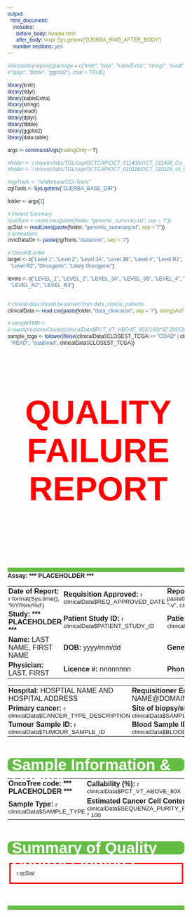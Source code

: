 ```yaml
---
output:
  html_document:
    includes:
      before_body: header.html
      after_body: !expr Sys.getenv('DJERBA_RMD_AFTER_BODY')
    number sections: yes
---
```


```r
#Vectorize(require)(package = c("knitr", "tidyr", "kableExtra", "stringr", "readr",
#"dplyr", "tibble", "ggplot2"), char = TRUE)

library(knitr)
library(tidyr)
library(kableExtra)
library(stringr)
library(readr)
library(dplyr)
library(tibble)
library(ggplot2)
library(data.table)

args <- commandArgs(trailingOnly = T)

#folder <- '/.mounts/labs/TGL/cap/OCTCAP/OCT_011408/OCT_011408_Co_P_OCT_011408_TS/report'
#folder <- '/.mounts/labs/TGL/cap/OCTCAP/OCT_010118/OCT_010118_Ut_P_OCT-01-0118-TS/report'

#cgiTools <- "/u/afortuna/CGI-Tools"
cgiTools <- Sys.getenv("DJERBA_BASE_DIR")

folder <- args[1]

# Patient Summary
#patSum <- readLines(paste(folder, "genomic_summary.txt", sep = "/"))
qcStat <- readLines(paste(folder, "genomic_summary.txt", sep = "/"))
# annoations
civicDataDir <- paste(cgiTools, "data/civic", sep = "/")

# OncoKB order
target <- c("Level 1", "Level 2", "Level 3A", "Level 3B", "Level 4", "Level R1",
  "Level R2", "Oncogenic", "Likely Oncogenic")

levels <- c("LEVEL_1", "LEVEL_2", "LEVEL_3A", "LEVEL_3B", "LEVEL_4", "LEVEL_R1",
  "LEVEL_R2", "LEVEL_R3")


# clinical data should be parsed from data_clinical_patients
clinicalData <- read.csv(paste(folder, "data_clinical.txt", sep = "/"), stringsAsFactors = F, sep = "\t")

# sampleTMB <-
# round(mutationCount/((clinicalData$PCT_V7_ABOVE_80X/100)*37.285536),2)
sample_tcga <- tolower(ifelse(clinicalData$CLOSEST_TCGA == "COAD" | clinicalData$CLOSEST_TCGA ==
  "READ", "coadread", clinicalData$CLOSEST_TCGA))

```

<style>
#example1 {
  background: #65bc45 !important;
  border-radius: 10px !important;
  padding-left: 10px !important;
  padding-bottom: 10px !important;
  color: white !important;
  font-size: 30px !important;
  font-weight: bold !important;
  height: 30px !important;
  line-height: 30px !important;
  font-family: Arial !important;
  display: block;
  clear: both
}

#example2 {
  background: #65bc45 !important;
  padding-left: 10px !important;
  padding-bottom: 10px !important;
  color: white !important;
  font-size: 30px !important;
  font-weight: bold !important;
  height: 4px !important;
  line-height: 10px !important;
  font-family: Arial !important;
  display: block;
  clear: both
}

#example3 {
  padding-left: 10px !important;
  padding-bottom: 10px !important;
  color: black !important;
  font-size: 65px !important;
  font-weight: bold !important;
  text-align: center;
  font-family: Arial !important;
  display: block;
  clear: both
}

.clear {
  display: block;
}

h3.clear {
  clear: both;
}

html * {
  font-family: Arial !important;
}

* {
  box-sizing: border-box;
}

.column {
  float: left;
  padding-left: 25px;
  padding-right: 25px;
  width: 33.33%;
}

.column-2 {
  float: right;
  style=width: 200px;
  padding: 0px 0px 0px 20px;
}

.row:after {
  content: "";
  display: table;
  clear: both;
}

@media print {
  .pagebreak {
  page-break-before: always;
 }
}

p {
  margin: 0.25em;
}

section {
  display: flex;
  padding-top: 0.5rem;
}

.bold {
  font-weight: 600;
}

@page {
  size: 8.5in 11in;
}

.bold {
  font-weight: 600;
}

td, th {
  text-align: left;
  padding: 2px;
}

</style>

<html>

<div id="example3">
  <h3 style="color:red;">QUALITY FAILURE REPORT</h3>
</div>

<div id="example2">
  <h3></h3>
</div>
<tr>
<td>
<strong>Assay: </strong><b>*** PLACEHOLDER ***</b>
</td>
</tr>



<table width="100%">
  <tr>
    <td width="35%"><strong>Date of Report:</strong> `r format(Sys.time(), '%Y/%m/%d')`</td>
    <td width="28%"><strong>Requisition Approved:</strong> `r clinicalData$REQ_APPROVED_DATE`</td>
    <td width="37%"><strong>Report ID:</strong> `r paste0(clinicalData$TUMOUR_SAMPLE_ID, "-v", clinicalData$REPORT_VERSION)`</td>
  </tr>
  <tr>
    <td width="35%"><strong>Study:</strong> <b>*** PLACEHOLDER ***</b></td>
    <td width="28%"><strong>Patient Study ID:</strong> `r clinicalData$PATIENT_STUDY_ID`</td>
    <td width="37%"><strong>Patient LIMS ID:</strong> `r clinicalData$PATIENT_LIMS_ID`</td>
  </tr>
  <tr>
    <td width="35%"><strong>Name:</strong> LAST NAME, FIRST NAME</td>
    <td width="28%"><strong>DOB:</strong> yyyy/mm/dd</td>
    <td width="37%"><strong>Genetic Sex:</strong> `r clinicalData$SEX`</td>
  </tr>
  <tr>
    <td width="35%"><strong>Physician:</strong> LAST, FIRST</td>
    <td width="28%"><strong>Licence #:</strong> nnnnnnnn</td>
    <td width="37%"><strong>Phone #:</strong> nnn-nnn-nnnn</td>
  </tr>
</table>
<table width="100%">
  <tr>
    <td width="63%"><strong>Hospital:</strong> HOSPTIAL NAME AND HOSPITAL ADDRESS</td>
    <td width="37%"><strong>Requisitioner Email:</strong> NAME@DOMAIN.COM</td>
  </tr>
  <tr>
    <td width="63%"><strong>Primary cancer:</strong> `r clinicalData$CANCER_TYPE_DESCRIPTION`</td>
    <td width="37%"><strong>Site of biopsy/surgery:</strong> `r clinicalData$SAMPLE_ANATOMICAL_SITE`</td>
  </tr>
  <tr>
    <td width="63%"><strong>Tumour Sample ID:</strong> `r clinicalData$TUMOUR_SAMPLE_ID`</td>
    <td width="37%"><strong>Blood Sample ID:</strong> `r clinicalData$BLOOD_SAMPLE_ID`</td>
  </tr>
</table>
<div id="example1">
  <h3>Sample Information & Quality</h3>
</div>
<table width="100%">
  <tr>
    <td width="33%"><strong>OncoTree code:</strong> <b>*** PLACEHOLDER ***</b></td>
    <td width="33%"><strong>Callability (%):</strong> `r clinicalData$PCT_V7_ABOVE_80X`</td>
    <td width="33%"><strong>Coverage (mean):</strong> `r clinicalData$MEAN_COVERAGE`</td>
  </tr>
  <tr>
    <td width="33%"><strong>Sample Type:</strong> `r clinicalData$SAMPLE_TYPE`</td>
    <td width="33%"><strong>Estimated Cancer Cell Content (%):</strong> `r clinicalData$SEQUENZA_PURITY_FRACTION * 100`</td>
    <td width="33%"><strong>Estimated Ploidy:</strong> `r clinicalData$SEQUENZA_PLOIDY`</td>
  </tr>
</table>


<div id="example1">
  <h3>Summary of Quality Control Findings</h3>
</div>
<br>
<p style="border:3px; border-style:solid; border-color:red; padding: 1em;">`r qcStat`</p>

</html>

<div id="example2">
  <h3></h3>
</div>
